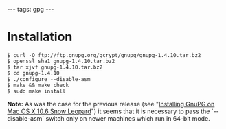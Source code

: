 ---
tags: gpg
---
= Installation =

<pre lang="shell">$ curl -O ftp://ftp.gnupg.org/gcrypt/gnupg/gnupg-1.4.10.tar.bz2 
$ openssl sha1 gnupg-1.4.10.tar.bz2 
$ tar xjvf gnupg-1.4.10.tar.bz2 
$ cd gnupg-1.4.10
$ ./configure --disable-asm
$ make && make check
$ sudo make install</pre>

'''Note:''' As was the case for the previous release (see "[[Installing GnuPG on Mac OS X 10.6 Snow Leopard]]") it seems that it is necessary to pass the `--disable-asm` switch only on newer machines which run in 64-bit mode.
